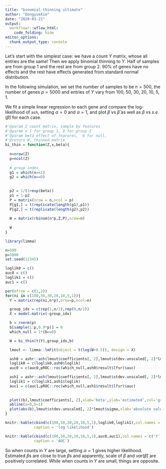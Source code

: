 ```yaml
---
title: "binomial thinning ultimate"
author: "DongyueXie"
date: "2020-03-21"
output:
  workflowr::wflow_html:
    code_folding: hide
editor_options:
  chunk_output_type: console
---
```


Let's start with the simplest case: we have a count $Y$ matrix, whose all entries are the same! Then we apply binomial thinning to $Y$. Half of samples are from group 1 and the rest are from group 2. $90\%$ of genes have no effects and the rest have effects generated from standard normal distribution. 

In the following simulation, we set the number of samples to be $n=500$, the number of genes $p=5000$ and entries of $Y$ vary from 100, 50, 30, 20, 10, 5, 1.

We fit a simple linear regression to each gene and compare the log-likelihood of `ash`, setting $\alpha=0$ and $\alpha=1$, and plot $\beta$ vs $\hat\beta$  as well as $\beta$ vs $s.e.(\hat\beta)$ for each case. 


```r
#'@param Z count matrix, sample by features
#'@param x 1 for group 1, 0 for group 2
#'@param beta effect of fearures,  0 for null.
#'@return W, thinned matrix
bi_thin = function(Z,x,beta){
  
  n=nrow(Z)
  p=ncol(Z)
  
  # group index
  g1 = which(x==1)
  g2 = which(x==0)
  
  
  p2 = 1/(1+exp(beta))
  p1 = 1-p2
  P = matrix(nrow = n,ncol = p)
  P[g1,] = t(replicate(length(g1),p1))
  P[g2,] = t(replicate(length(g2),p2))
  
  W = matrix(rbinom(n*p,Z,P),nrow=n)
  
  W
}

library(limma)

n=500
p=5000
set.seed(12345)

loglik0 = c()
auc0 = c()
loglik1 = c()
auc1 = c()

par(mfrow = c(1,2))
for(ni in c(100,50,30,20,10,5,1)){
  Y = matrix(rep(ni,n*p),nrow=p,ncol=n)

  group_idx = c(rep(1,n/2),rep(0,n/2))
  X = model.matrix(~group_idx)

  b = rnorm(p)
  b[sample(1:p,0.9*p)] = 0
  which_null = 1*(b==0)

  W = bi_thin(t(Y),group_idx,b)

  lmout <- limma::lmFit(object = t(log(W+0.5)), design = X)

  ash0 = ashr::ash(lmout$coefficients[, 2],lmout$stdev.unscaled[, 2]*lmout$sigma,alpha=0)
  loglik0 = c(loglik0,ash0$loglik)
  auc0 = c(auc0,pROC::roc(which_null,ash0$result$lfsr)$auc)

  ash1 = ashr::ash(lmout$coefficients[, 2],lmout$stdev.unscaled[, 2]*lmout$sigma,alpha=1)
  loglik1 = c(loglik1,ash1$loglik)
  auc1 = c(auc1,pROC::roc(which_null,ash1$result$lfsr)$auc)
  
  
  plot((b),lmout$coefficients[, 2],xlab='beta',ylab='estimated',col='grey60',main=paste('Y:',ni))
  abline(a=0,b=1)
  plot(abs(b),lmout$stdev.unscaled[, 2]*lmout$sigma,xlab='absolute value of beta',ylab='sd of beta_hat',main=paste('Y:',ni))
}

knitr::kable(cbind(c(100,50,30,20,10,5,1),loglik0,loglik1),col.names = c('Y','alpha0','alpha1'),
             caption = 'log likelihood')

knitr::kable(cbind(c(100,50,30,20,10,5,1),auc0,auc1),col.names = c('Y','alpha0','alpha1'),
             caption = 'AUC')

```

So when counts in $Y$ are large, setting $\alpha=1$ gives higher likelihood. Estimated $\beta$s are close to true $\beta$s and apparently, scale of $\beta$ and $var(\hat\beta)$ are positively correlated. While when counts in $Y$ are small, things are opposite.



